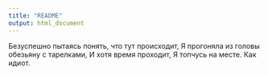 ```yaml
---
title: "README"
output: html_document
---
```

 

Безуспешно пытаясь понять, что тут происходит,
Я прогоняла из головы обезьяну с тарелками,
И хотя время проходит,
Я топчусь на месте.
Как идиот.

